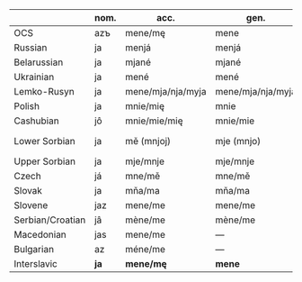 |                     | nom.   | acc.             | gen.  | dat.      | instr.   | loc. |
|---------------------|--------|------------------|-------|-----------|----------|------|
| OCS                 | azъ    | mene/mę          | mene  | mьně/mi   | mьnojǫ    | mьně |
| Russian             | ja     | menjá            | menjá | mne       | mnoj      | mne  |
| Belarussian         | ja     | mjané            | mjané | mne       | mnoj/mnoju| mne  |
| Ukrainian           | ja     | mené             | mené  | mení      | mnóju     | mení |
| Lemko-Rusyn         | ja     | mene/mja/nja/myja| mene/mja/nja/myja| mi | mnom      | mi/mni |
| Polish              | ja     | mnie/mię         | mnie  | mi        | mną       | mnie |
| Cashubian           | jô     | mnie/mie/mię     | mnie/mie| mnie/mie  | mną       | mnie |
| Lower Sorbian       | ja     | mě (mnjoj)       | mje (mnjo)| mě (mnjo) | mnu       | mnjo |
| Upper Sorbian       | ja     | mje/mnje         | mje/mnje | mi/mni | mnu       | mni  |
| Czech               | já     | mne/mě           | mne/mě  | mně/mi    | mnou      | mně  |
| Slovak              | ja     | mňa/ma           | mňa/ma  | mne/mi    | mnou      | mne  |
| Slovene             | jaz    | mene/me          | mene/me | meni/mi   | menój/mano| meni |
| Serbian/Croatian    | jâ     | mène/me          | mène/me | mèni/mi   | mnôm      | mèni |
| Macedonian          | jas    | mene/me          | —       | mene/mi   | —         | —    |
| Bulgarian           | az     | méne/me          | —       | mi/méne   | —         | —    |
| Interslavic         | **ja** | **mene/mę**      | **mene**| **mně/mi**| **mnojų** | **mně** |
